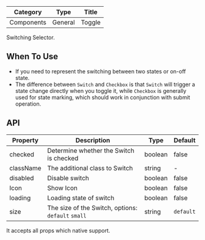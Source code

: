
| Category   | Type    | Title  |
| ---------- | ------- | ------ |
| Components | General | Toggle |

Switching Selector.

## When To Use
- If you need to represent the switching between two states or on-off state.
- The difference between `Switch` and `Checkbox` is that `Switch` will trigger a state change directly when you toggle it, 
while `Checkbox` is generally used for state marking, which should work in conjunction with submit operation.


## API

| Property | Description                                           | Type                                   | Default    | 
| -------- | ----------------------------------------------------- | -------------------------------------- | ---------- | 
| checked | Determine whether the Switch is checked | boolean | false |
| className | The additional class to Switch | string | - |
| disabled | Disable switch | boolean | false |
| Icon | Show Icon | boolean | false  |
| loading | Loading state of switch | boolean | false |
| size | The size of the Switch, options: `default` `small` | string | `default` |

It accepts all props which native support.
